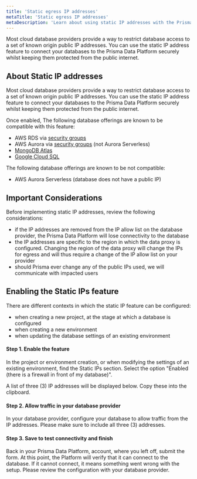 ```yaml
---
title: 'Static egress IP addresses'
metaTitle: 'Static egress IP addresses'
metaDescription: 'Learn about using static IP addresses with the Prisma Data Platform'
---
```


<TopBlock>
  
  Most cloud database providers provide a way to restrict database access to a set of known origin public IP addresses. 
  You can use the static IP address feature to connect your databases to the Prisma Data Platform securely whilst keeping them protected from the public internet.
</TopBlock>

## About Static IP addresses

  Most cloud database providers provide a way to restrict database access to a set of known origin public IP addresses. 
  You can use the static IP address feature to connect your databases to the Prisma Data Platform securely whilst keeping them protected from the public internet.

  Once enabled, 
  The following database offerings are known to be compatible with this feature: 
  * AWS RDS via [security groups](https://docs.aws.amazon.com/AmazonRDS/latest/UserGuide/Overview.RDSSecurityGroups.html)
  * AWS Aurora via [security groups](https://aws.amazon.com/premiumsupport/knowledge-center/aurora-private-public-endpoints/) (not Aurora Serverless)
  * [MongoDB Atlas](https://docs.atlas.mongodb.com/security/ip-access-list/)
  * [Google Cloud SQL](https://cloud.google.com/sql/docs/mysql/configure-ip#add)
  
  The following database offerings are known to be not compatible:
  * AWS Aurora Serverless (database does not have a public IP)
  

## Important Considerations

Before implementing static IP addresses, review the following considerations:

- if the IP addresses are removed from the IP allow list on the database provider, the Prisma Data Platform will lose connectivity to the database
- the IP addresses are specific to the region in which the data proxy is configured. Changing the region of the data proxy will change the IPs for egress and will thus require a change of the IP allow list on your provider
- should Prisma ever change any of the public IPs used, we will communicate with impacted users 

## Enabling the Static IPs feature

There are different contexts in which the static IP feature can be configured:

- when creating a new project, at the stage at which a database is configured
- when creating a new environment
- when updating the database settings of an existing environment 

#### Step 1. Enable the feature

In the project or environment creation, or when modifying the settings of an existing environment, find the Static IPs section.
Select the option "Enabled (there is a firewall in front of my database)".

A list of three (3) IP addresses will be displayed below. Copy these into the clipboard.

#### Step 2. Allow traffic in your database provider

In your database provider, configure your database to allow traffic from the IP addresses. Please make sure to include all three (3) addresses.

#### Step 3. Save to test connectivity and finish

Back in your Prisma Data Platform, account, where you left off, submit the form.
At this point, the Platform will verify that it can connect to the database.
If it cannot connect, it means something went wrong with the setup. Please review the configuration with your database provider.

